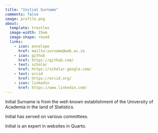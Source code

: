 ```yaml
---
title: "Initial Surname"
comments: false
image: profile.png
about:
  template: trestles
  image-width: 15em
  image-shape: round
  links:
    - icon: envelope
      href: mailto:surname@web.ac.za
    - icon: github
      href: https://github.com/
    - text: scholar
      href: https://scholar.google.com/
    - text: orcid
      href: https://orcid.org/
    - icon: linkedin
      href: https://www.linkedin.com/
---
```


::: {#background}

Initial Surname is from the well-known establishment of the University of Academia in the land of Statistics.

Initial has served on various committees.

Initial is an expert in websites in Quarto.
:::